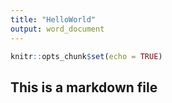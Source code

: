 ---
title: "HelloWorld"
output: word_document
---

```{r setup, include=FALSE}
knitr::opts_chunk$set(echo = TRUE)
```

## This is a markdown file

